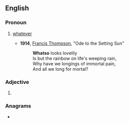 ==English==

===Pronoun===
{{en-pron}}

# {{lb|en|obsolete}} [[whatever]]
#* '''1914''', [[w:Francis Thompson|Francis Thompson]], "Ode to the Setting Sun"
#*: '''Whatso''' looks lovelily<br>Is but the rainbow on life's weeping rain,<br>Why have we longings of immortal pain,<br>And all we long for mortal?

===Adjective===
{{en-adj|-}}

# {{lb|en|obsolete}} {{n-g|Clipping of {{m|en|whatsoever}}.}} {{rfex|lang=en}}

===Anagrams===
* {{anagrams|en|a=ahostw|hot saw|so what}}